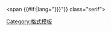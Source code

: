<includeonly><templatestyles src="Serif/fonts.css"/><span {{#if:{{{lang|}}}{{{2|}}}|lang="{{{lang|{{{2|}}}}}}"}} class="serif">{{{1|content}}}</span></includeonly><noinclude>
{{Documentation|content={{Serif/doc|[[衬线字体]]}}}}
[[Category:格式模板]]
</noInclude>